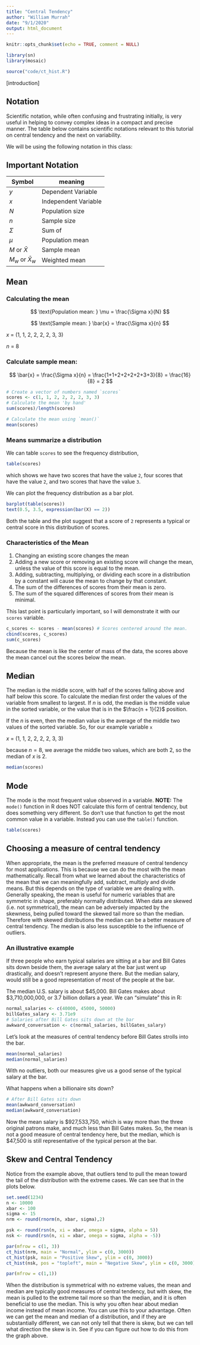 ```yaml
---
title: "Central Tendency"
author: "William Murrah"
date: "9/1/2020"
output: html_document
---
```


```r
knitr::opts_chunk$set(echo = TRUE, comment = NULL)
```


```r
library(sn)
library(mosaic)
```

```r
source("code/ct_hist.R")
```


[introduction]

## Notation

Scientific notation, while often confusing and frustrating initially, is very useful in helping to convey complex ideas in a compact and precise manner.
The table below contains scientific notations relevant to this tutorial on central tendency and the next on variability.

We will be using the following notation in this class:

## Important Notation 

Symbol                 | meaning
-----------------------|----------
$y$                    | Dependent Variable
$x$                    | Independent Variable
$N$                    | Population size
$n$                    | Sample size
$\Sigma$               | Sum of
$\mu$                  | Population mean
$M$ or $\bar{X}$       | Sample mean 
$M_w$  or $\bar{X}_w$  | Weighted mean 

## Mean

### Calculating the mean

$$
\text{Population mean: }  \mu = \frac{\Sigma x}{N}
$$

$$
\text{Sample mean: } \bar{x} = \frac{\Sigma x}{n}
$$

$x$ = (1, 1, 2, 2, 2, 2, 3, 3)

$n$ = 8

### Calculate sample mean:


$$
\bar{x} = \frac{\Sigma x}{n} = \frac{1+1+2+2+2+2+3+3}{8} = \frac{16}{8} =  2 
$$

```r
# Create a vector of numbers named `scores`
scores <- c(1, 1, 2, 2, 2, 2, 3, 3)
# Calculate the mean 'by hand'
sum(scores)/length(scores)

# Calculate the mean using `mean()`
mean(scores)
```

### Means summarize a distribution

We can table `scores` to see the frequency distribution,

```r
table(scores)
```

which shows we have two scores that have the value `2`, four scores that have the value `2`, and two scores that have the value `3`.

We can plot the frequency distribution as a bar plot.
```r
barplot(table(scores))
text(0.5, 3.5, expression(bar(X) == 2))
```

Both the table and the plot suggest that a score of `2` represents a typical or central score in this distribution of scores.

### Characteristics of the Mean 

1. Changing an existing score changes the mean
2. Adding a new score or removing an existing score will change the mean, unless the value of this score is equal to the mean.
3. Adding, subtracting, multiplying, or dividing each score in a distribution by a constant will cause the mean to change by that constant.
4. The sum of the differences of scores from their mean is zero.
5. The sum of the squared differences of scores from their mean is minimal.

This last point is particularly important, so I will demonstrate it with our `scores` variable.
```r
c_scores <- scores - mean(scores) # Scores centered around the mean.
cbind(scores, c_scores) 
sum(c_scores)
```

Because the mean is like the center of mass of the data, the scores above the mean cancel out the scores below the mean. 

## Median

The median is the middle score, with half of the scores falling above and half below this score.
To calculate the median first order the values of the variable from smallest to largest.
If *n* is odd, the median is the middle value in the sorted variable, or the value that is in the  $\frac{n + 1}{2}$ position.

If the *n* is even, then the median value is the average of the middle two values of the sorted variable.
So, for our example variable `x`

$x$ = (1, 1, 2, 2, 2, 2, 3, 3)

because $n = 8$, we average the middle two values, which are both $2$, so the median of $x$ is $2$.

```r
median(scores)
```


## Mode

The mode is the most frequent value observed in a variable.
**NOTE:** The `mode()` function in R does NOT calculate this form of central tendency, but does something very different. So don't use that function to get the most common value in a variable.
Instead you can use the `table()` function.

```r
table(scores)
```

## Choosing a measure of central tendency

When appropriate, the mean is the preferred measure of central tendency for most applications. 
This is because we can do the most with the mean mathematically.
Recall from what we learned about the characteristics of the mean that we can meaningfully add, subtract, multiply and divide means.
But this depends on the type of variable we are dealing with. 
Generally speaking, the mean is useful for numeric variables that are symmetric in shape, preferably normally distributed. 
When data are skewed (i.e. not symmetrical), the mean can be adversely impacted by the skewness, being pulled toward the skewed tail more so than the median. 
Therefore with skewed distributions the median can be a better measure of central tendency.
The median is also less susceptible to the influence of outliers.

### An illustrative example
If three people who earn typical salaries are sitting at a bar and Bill Gates sits down beside them, the average salary at the bar just went up drastically, and doesn't represent anyone there.
But the median salary, would still be a good representation of most of the people at the bar.

The median U.S. salary is about $45,000.
Bill Gates makes about $3,710,000,000, or 3.7 billion dollars a year.
We can "simulate" this in R:
```r
normal_salaries <- c(40000, 45000, 50000)
billGates_salary <- 3.71e9 
# Salaries after Bill Gates sits down at the bar
awkward_conversation <- c(normal_salaries, billGates_salary) 
```

Let's look at the measures of central tendency before Bill Gates strolls into the bar.
```r
mean(normal_salaries)
median(normal_salaries)
```
With no outliers, both our measures give us a good sense of the typical salary at the bar.

What happens when a billionaire sits down?

```r
# After Bill Gates sits down
mean(awkward_conversation)
median(awkward_conversation)
```

Now the mean salary is $927,533,750, which is way more than the three original patrons make, and much less than Bill Gates makes.
So, the mean is not a good measure of central tendency here, but the median, which is $47,500 is still representative of the typical person at the bar.

## Skew and Central Tendency

Notice from the example above, that outliers tend to pull the mean toward the tail of the distribution with the extreme cases.
We can see that in the plots below.

```r
set.seed(1234)
n <- 10000
xbar <- 100
sigma <- 15
nrm <- round(rnorm(n, xbar, sigma),2)

psk <- round(rsn(n, xi = xbar, omega = sigma, alpha = 5))
nsk <- round(rsn(n, xi = xbar, omega = sigma, alpha = -5))

par(mfrow = c(1, 3))
ct_hist(nrm, main = "Normal", ylim = c(0, 3000))
ct_hist(psk, main = "Positive Skew", ylim = c(0, 3000))
ct_hist(nsk, pos = "topleft", main = "Negative Skew", ylim = c(0, 3000))

par(mfrow = c(1,1))
```

When the distribution is symmetrical with no extreme values, the mean and median are typically good measures of central tendency, but with skew, the mean is pulled to the extreme tail more so than the median, and it is often beneficial to use the median.
This is why you often hear about median income instead of mean income.
You can use this to your advantage. 
Often we can get the mean and median of a distribution, and if they are substantially different, we can not only tell that there is skew, but we can tell what direction the skew is in. 
See if you can figure out how to do this from the graph above.